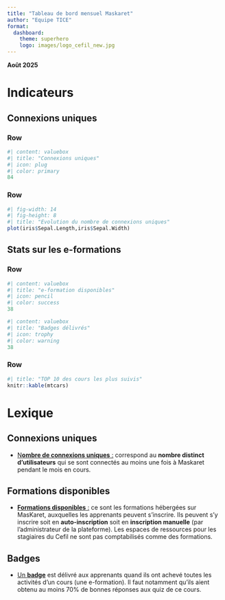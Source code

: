 ```yaml
---
title: "Tableau de bord mensuel Maskaret"
author: "Equipe TICE"
format: 
  dashboard:
    theme: superhero
    logo: images/logo_cefil_new.jpg
---
```



**Août 2025**

# Indicateurs {orientation="columns"}

## Connexions uniques {width="50%"}



### Row {height="30%"}

```r
#| content: valuebox
#| title: "Connexions uniques"
#| icon: plug
#| color: primary
84
```

### Row {height="50%"}

```r
#| fig-width: 14
#| fig-height: 8
#| title: "Evolution du nombre de connexions uniques"
plot(iris$Sepal.Length,iris$Sepal.Width)
```

## Stats sur les e-formations {width="50%"}

### Row {height="30%"}

```r
#| content: valuebox
#| title: "e-formation disponibles"
#| icon: pencil
#| color: success
38
```

```r
#| content: valuebox
#| title: "Badges délivrés"
#| icon: trophy
#| color: warning
38
```

### Row {height="50%"}

```r
#| title: "TOP 10 des cours les plus suivis"
knitr::kable(mtcars)
```

# Lexique

## Connexions uniques

-   [N**ombre de connexions uniques** :]{.underline} correspond au **nombre distinct d'utilisateurs** qui se sont connectés au moins une fois à Maskaret pendant le mois en cours.

## Formations disponibles

-   [**Formations disponibles** :]{.underline} ce sont les formations hébergées sur MasKaret, auxquelles les apprenants peuvent s'inscrire. Ils peuvent s'y inscrire soit en **auto-inscription** soit en **inscription manuelle** (par l'administrateur de la plateforme). Les espaces de ressources pour les stagiaires du Cefil ne sont pas comptabilisés comme des formations.

## Badges

-   [Un **badge**]{.underline} est délivré aux apprenants quand ils ont achevé toutes les activités d'un cours (une e-formation). Il faut notamment qu'ils aient obtenu au moins 70% de bonnes réponses aux quiz de ce cours.
